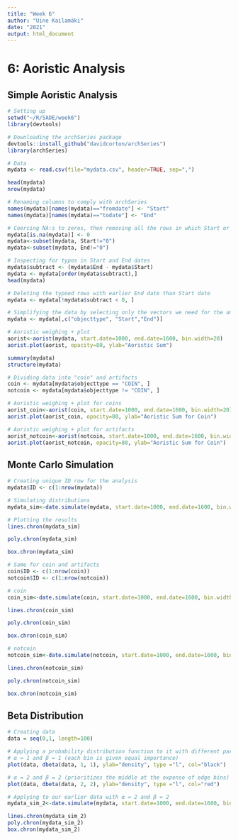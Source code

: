 ```yaml
---
title: "Week 6"
author: "Uine Kailamäki"
date: "2021"
output: html_document
---
```



# 6: Aoristic Analysis

## Simple Aoristic Analysis

```r

# Setting up
setwd("~/R/SADE/week6")
library(devtools)

# Downloading the archSeries package
devtools::install_github("davidcorton/archSeries")
library(archSeries)

# Data
mydata <- read.csv(file="mydata.csv", header=TRUE, sep=",")

head(mydata)
nrow(mydata)

# Renaming columns to comply with archSeries
names(mydata)[names(mydata)=="fromdate"] <- "Start"
names(mydata)[names(mydata)=="todate"] <- "End"

# Coercing NA:s to zeros, then removing all the rows in which Start or End date is zero
mydata[is.na(mydata)] <- 0
mydata<-subset(mydata, Start!="0")
mydata<-subset(mydata, End!="0")

# Inspecting for typos in Start and End dates
mydata$subtract <- (mydata$End - mydata$Start)
mydata <- mydata[order(mydata$subtract),]
head(mydata)

# Deleting the typoed rows with earlier End date than Start date 
mydata <- mydata[!mydata$subtract < 0, ]

# Simplifying the data by selecting only the vectors we need for the analysis
mydata <- mydata[,c("objecttype", "Start","End")]

# Aoristic weighing + plot
aorist<-aorist(mydata, start.date=1000, end.date=1600, bin.width=20)
aorist.plot(aorist, opacity=80, ylab="Aoristic Sum")

summary(mydata)
structure(mydata)

# Dividing data into "coin" and artifacts
coin <- mydata[mydata$objecttype == "COIN", ]
notcoin <- mydata[mydata$objecttype != "COIN", ]

# Aoristic weighing + plot for coins
aorist_coin<-aorist(coin, start.date=1000, end.date=1600, bin.width=20)
aorist.plot(aorist_coin, opacity=80, ylab="Aoristic Sum for Coin")

# Aoristic weighing + plot for artifacts
aorist_notcoin<-aorist(notcoin, start.date=1000, end.date=1600, bin.width=20)
aorist.plot(aorist_notcoin, opacity=80, ylab="Aoristic Sum for Coin")

```

## Monte Carlo Simulation

```r

# Creating unique ID row for the analysis
mydata$ID <- c(1:nrow(mydata))

# Simulating distributions
mydata_sim<-date.simulate(mydata, start.date=1000, end.date=1600, bin.width=20, reps=1000)

# Plotting the results
lines.chron(mydata_sim)

poly.chron(mydata_sim)

box.chron(mydata_sim)

# Same for coin and artifacts
coin$ID <- c(1:nrow(coin))
notcoin$ID <- c(1:nrow(notcoin))

# coin
coin_sim<-date.simulate(coin, start.date=1000, end.date=1600, bin.width=20, reps=1000)

lines.chron(coin_sim)

poly.chron(coin_sim)

box.chron(coin_sim)

# notcoin
notcoin_sim<-date.simulate(notcoin, start.date=1000, end.date=1600, bin.width=20, reps=1000)

lines.chron(notcoin_sim)

poly.chron(notcoin_sim)

box.chron(notcoin_sim)

```

## Beta Distribution

```r

# Creating data
data = seq(0,1, length=100)

# Applying a probability distribution function to it with different parameters of α and β:
# α = 1 and β = 1 (each bin is given equal importance)
plot(data, dbeta(data, 1, 1), ylab="density", type ="l", col="black")

# α = 2 and β = 2 (prioritizes the middle at the expense of edge bins)
plot(data, dbeta(data, 2, 2), ylab="density", type ="l", col="red")

# Applying to our earlier data with α = 2 and β = 2
mydata_sim_2<-date.simulate(mydata, start.date=1000, end.date=1600, bin.width=20, reps=1000, a=2, b=2)

lines.chron(mydata_sim_2)
poly.chron(mydata_sim_2)
box.chron(mydata_sim_2)

```